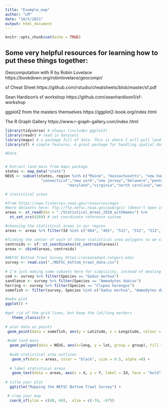 ```yaml
---
title: "Example_map"
author: "LM"
date: "10/5/2021"
output: html_document
---
```


```r
knitr::opts_chunk$set(echo = TRUE)
```

## Some very helpful resources for learning how to put these things together:

Geocomputation with R by Robin Lovelace https://bookdown.org/robinlovelace/geocompr/

sf Cheat Sheet https://github.com/rstudio/cheatsheets/blob/master/sf.pdf 

Sean Hardison's sf workshop https://github.com/seanhardison1/sf-workshop 
 
ggplot2 from the masters themselves
https://ggplot2-book.org/index.html 

The R Graph Gallery
https://www.r-graph-gallery.com/index.html 



```r
library(tidyverse) # always (includes ggplot2)
library(readr) # read in datasets
library(maps) # a package full of data. This is where I will pull land masses from
library(sf) # simple features. A great package for handling spatial data
```

```r
#Data


# Extract land mass from maps package
states <- map_data("state")
NEUS <- subset(states, region %in% c("Maine", "massachusetts", "new hampshire", "vermont", "maine", "rhode island",
                "connecticut","new york","new jersey","delaware","pennsylvania",
                            "maryland","virginia","north carolina","west virginia"))
```

```r
# statistical areas

#from https://www.fisheries.noaa.gov/resources/maps
#more datasets here: ftp://ftp.nefsc.noaa.gov/pub/gis/ (doesn't open in Chrome)  
areas <- st_read(dsn = "./Statistical_Areas_2010_withNames") %>%
  st_set_crs(4269) # set coordinate reference system

#choosing the statistical areas in our region
areas <- areas %>% filter(Id %in% c("464", "465", "511", "512", "513", "514", "515", "521", "522", "525", "526", "537", "538", "539", "551", "561", "562", "611", "612", "613"))  

#finding the center of each of those statistical area polygons so we can put a label there later
centroids <- sf::st_coordinates(st_centroid(areas)) 
areas <- cbind(areas, centroids)
```

```r
#NEFSC Bottom Trawl Survey https://oceanadapt.rutgers.edu/
survey <- read.csv("./NEFSC_bottom_trawl_data.csv")
 
# I'm just making some subsets here for simplicity, instead of dealing with the whole dataset
cod <- survey %>% filter(Species == "Gadus morhua")
sandlance <- survey %>% filter(Species == "Ammodytes dubius")
herring <- survey %>% filter(Species == "Clupea harengus")
somefish <- filter(survey, Species %in% c("Gadus morhua", "Ammodytes dubius", "Clupea harengus"))


```


```r

#make plot
ggplot() +   
 
#get rid of the grid lines, but keep the lat/long markers
   theme_classic() +  
  
# plot data as points
 geom_point(data = somefish, aes(y = Latitude, x = Longitude, colour = Species)) +
  
 #add land mass
  geom_polygon(data = NEUS, aes(x=long, y = lat, group = group), fill = "darkgreen",  color="black",inherit.aes = FALSE)  +
  
  #add statistical area outlines
   geom_sf(data = areas, color = "black", size = 0.5, alpha =0) +
  
  # label statistical areas
   geom_text(data = areas, aes(x = X, y = Y, label = Id, face = "bold"), color = "white", size = 2) +
  
# title your plot  
  ggtitle("Mapping the NEFSC Bottom Trawl Survey") +

 # crop your map
  coord_sf(ylim = c(40, 44),  xlim = c(-74, -67))
```

